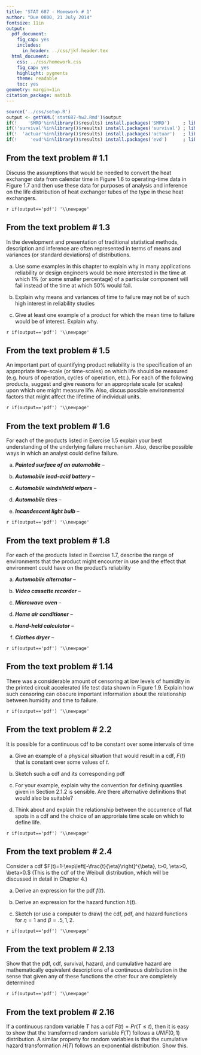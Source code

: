 ```yaml
---
title: 'STAT 687 - Homework # 1'
author: "Due 0800, 21 July 2014"
fontsize: 11in
output:
  pdf_document:
    fig_cap: yes
    includes:
      in_header: ../css/jkf.header.tex
  html_document:
    css: ../css/homework.css
    fig_cap: yes
    highlight: pygments
    theme: readable
    toc: yes
geometry: margin=1in
citation_package: natbib
---
```


```r
source('../css/setup.R')
output <- getYAML('stat687-hw2.Rmd')$output
if(!    'SMRD'%in%library()$results) install.packages('SMRD')     ; library(SMRD)
if(!'survival'%in%library()$results) install.packages('survival') ; library(survival)
if(!  'actuar'%in%library()$results) install.packages('actuar')   ; library(actuar)
if(!     'evd'%in%library()$results) install.packages('evd')      ; library(evd)
```

## From the text problem # 1.1

Discuss the assumptions that would be needed to convert the heat exchanger data from calendar time in Figure 1.6 to operating-time data in Figure 1.7 and then use these data for purposes of analysis and inference on the life distribution of heat exchanger tubes of the type in these heat exchangers.

`r if(output=='pdf') '\\newpage'`

## From the text problem # 1.3

In the development and presentation of traditional statistical methods, description and inference are often represented in terms of means and variances (or standard deviations) of distributions.

(a) Use some examples in this chapter to explain why in many applications reliability or design engineers would be more interested in the time at which 1% (or some smaller percentage) of a particular component will fail instead of the time at which 50% would fail.

(b) Explain why means and variances of time to failure may not be of such high interest in reliability studies

(c) Give at least one example of a product for which the mean time to failure would be of interest.  Explain why. 

`r if(output=='pdf') '\\newpage'`

## From the text problem # 1.5

An important part of quantifying product reliability is the specification of an appropriate time-scale (or time-scales) on which life should be measured (e.g. hours of operation, cycles of operation, etc.).  For each of the following products, suggest and give reasons for an appropriate scale (or scales) upon which one might measure life.  Also, discus possible environmental factors that might affect the lifetime of individual units.

`r if(output=='pdf') '\\newpage'`

## From the text problem # 1.6

For each of the products listed in Exercise 1.5 explain your best understanding of the underlying failure mechanism.  Also, describe possible ways in which an analyst could define failure.

(a) ___Painted surface of an automobile___ -- 

(b) ___Automobile lead-acid battery___ --

(c) ___Automobile windshield wipers___ --

(d) ___Automobile tires___ --

(e) ___Incandescent light bulb___ --

`r if(output=='pdf') '\\newpage'`

## From the text problem # 1.8

For each of the products listed in Exercise 1.7, describe the range of environments that the product might encounter in use and the effect that environment could have on the product's reliability

(a) ___Automobile alternator___ --

(b) ___Video cassette recorder___ --

(c) ___Microwave oven___ --

(d) ___Home air conditioner___ --

(e) ___Hand-held calculator___ --

(f) ___Clothes dryer___ --

`r if(output=='pdf') '\\newpage'`

## From the text problem # 1.14

There was a considerable amount of censoring at low levels of humidity in the printed circuit accelerated life test data shown in Figure 1.9.  Explain how such censoring can obscure important information about the relationship between humidity and time to failure.

`r if(output=='pdf') '\\newpage'`

## From the text problem # 2.2

It is possible for a continuous cdf to be constant over some intervals of time

(a) Give an example of a physical situation that would result in a cdf, $F(t)$ that is constant over some values of $t$.

(b) Sketch such a cdf and its corresponding pdf

(c) For your example, explain why the convention for defining quantiles given in Section 2.1.2 is sensible.  Are there alternative definitions that would also be suitable?

(d) Think about and explain the relationship between the occurrence of flat spots in a cdf and the choice of an approriate time scale on which to define life.

`r if(output=='pdf') '\\newpage'`

## From the text problem # 2.4

Consider a cdf $F(t)=1-\exp\left[-\frac{t}{\eta}\right]^{\beta}, t>0, \eta>0, \beta>0.$ (This is the cdf of the Weibull distribution, which will be discussed in detail in Chapter 4.)

(a) Derive an expression for the pdf $f(t)$.

(b) Derive an expression for the hazard function $h(t)$.

(c) Sketch (or use a computer to draw) the cdf, pdf, and hazard functions for $\eta=1$ and $\beta=.5,1,2$.

`r if(output=='pdf') '\\newpage'`

## From the text problem # 2.13

Show that the pdf, cdf, survival, hazard, and cumulative hazard are mathematically equivalent descriptions of a continuous distribution in the sense that given any of these functions the other four are completely determined

`r if(output=='pdf') '\\newpage'`

## From the text problem # 2.16

If a continuous random variable $T$ has a cdf $F(t)=Pr(T\le t)$, then it is easy to show that the transformed random variable $F(T)$ follows a $UNIF(0,1)$ distribution.  A similar property for random variables is that the cumulative hazard transformation $H(T)$ follows an exponential distribution.  Show this.